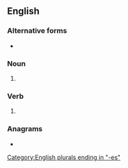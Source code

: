 ==English==

===Alternative forms===
* {{l|en|mangos}}

===Noun===
{{head|en|noun plural form}}

# {{plural of|mango|lang=en}}

===Verb===
{{head|en|verb form}}

# {{en-third-person singular of|mango}}

===Anagrams===
* {{anagrams|en|nagsome}}

[[Category:English plurals ending in "-es"]]